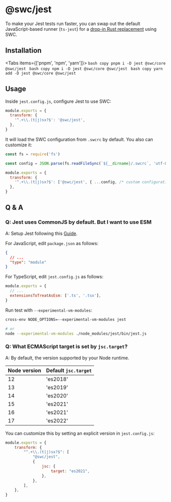 
# @swc/jest

To make your Jest tests run faster, you can swap out the default JavaScript-based runner (`ts-jest`) for a [drop-in Rust replacement](https://github.com/swc-project/jest) using SWC.

## Installation

<Tabs items={['pnpm', 'npm', 'yarn']}>
  <Tab>
    ```bash copy
    pnpm i -D jest @swc/core @swc/jest
    ```
  </Tab>
  <Tab>
    ```bash copy
    npm i -D jest @swc/core @swc/jest
    ```
  </Tab>
  <Tab>
    ```bash copy
    yarn add -D jest @swc/core @swc/jest
    ```
  </Tab>
</Tabs>

## Usage

Inside `jest.config.js`, configure Jest to use SWC:

```js filename="jest.config.js" copy
module.exports = {
  transform: {
    '^.+\\.(t|j)sx?$': '@swc/jest',
  },
}
```

It will load the SWC configuration from `.swcrc` by default. You also can customize it:

```js filename="jest.config.js" copy
const fs = require('fs')

const config = JSON.parse(fs.readFileSync(`${__dirname}/.swcrc`, 'utf-8'))

module.exports = {
  transform: {
    '^.+\\.(t|j)sx?$': ['@swc/jest', { ...config, /* custom configuration in Jest */ }],
  },
}
```

## Q & A

### Q: Jest uses CommonJS by default. But I want to use ESM

A: Setup Jest following this [Guide](https://jestjs.io/docs/ecmascript-modules).

For JavaScript, edit `package.json` as follows:

```json filename="package.json" copy
{
  // ...
  "type": "module"
}
```

For TypeScript, edit `jest.config.js` as follows:

```js filename="jest.config.js" copy
module.exports = {
  // ...
  extensionsToTreatAsEsm: ['.ts', '.tsx'],
}
```

Run test with `--experimental-vm-modules`:

```sh
cross-env NODE_OPTIONS=--experimental-vm-modules jest

# or
node --experimental-vm-modules ./node_modules/jest/bin/jest.js
```

### Q: What ECMAScript target is set by `jsc.target`?

A: By default, the version supported by your Node runtime.

| Node version | Default `jsc.target` |
| ------------ | -------------------- |
| 12           | 'es2018'             |
| 13           | 'es2019'             |
| 14           | 'es2020'             |
| 15           | 'es2021'             |
| 16           | 'es2021'             |
| 17           | 'es2022'             |

You can customize this by setting an explicit version in `jest.config.js`:

```js filename="jest.config.js" copy
module.exports = {
    transform: {
        "^.+\\.(t|j)sx?$": [
            "@swc/jest",
            {
                jsc: {
                    target: "es2021",
                },
            },
        ],
    },
}
```
